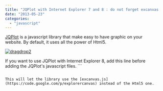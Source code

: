 ```yaml
---
title: "JQPlot with Internet Explorer 7 and 8 : do not forget excanvas.js"
date: "2013-05-23"
categories: 
  - "javascript"
---
```


[JQPlot](http://www.jqplot.com) is a javascript library that make easy to have graphic on your website. By default, it uses all the power of Html5.

[![dragdrop2](http://patrickdesjardins.com/blog/wp-content/uploads/2013/05/dragdrop2.jpg)](http://patrickdesjardins.com/blog/jqplot-with-internet-explorer-7-and-8-do-not-forget-excanvas-js/dragdrop2)

If you want to use JQPlot with Internet Explorer 8, add this line before adding the JQPlot's javascript files. ``` 
 <!--[if IE]><script language="javascript" type="text/javascript" src="@Url.Content("~/Scripts/libs/plot/excanvas.js")"></script><![endif]--> 
```  Ths Javascript library can be found on [Google Project](https://code.google.com/p/explorercanvas).

This will let the library use the [excanvas.js](https://code.google.com/p/explorercanvas) instead of the Html5 one.
